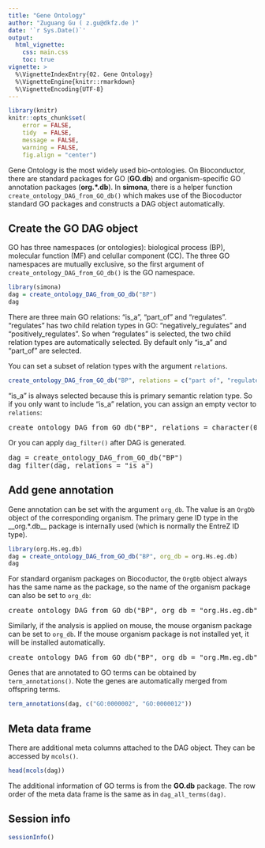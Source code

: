 ```yaml
---
title: "Gene Ontology"
author: "Zuguang Gu ( z.gu@dkfz.de )"
date: '`r Sys.Date()`'
output: 
  html_vignette:
    css: main.css
    toc: true
vignette: >
  %\VignetteIndexEntry{02. Gene Ontology}
  %\VignetteEngine{knitr::rmarkdown}
  %\VignetteEncoding{UTF-8}
---
```


```r
library(knitr)
knitr::opts_chunk$set(
    error = FALSE,
    tidy  = FALSE,
    message = FALSE,
    warning = FALSE,
    fig.align = "center")
```


Gene Ontology is the most widely used bio-ontologies. On Bioconductor, there
are standard packages for GO (**GO.db**) and organism-specific GO annotation packages
(**org.\*.db**). In **simona**, there is a helper function
`create_ontology_DAG_from_GO_db()` which makes use of the Biocoductor standard
GO packages and constructs a DAG object automatically.

## Create the GO DAG object

GO has three namespaces (or ontologies): biological process (BP), molecular
function (MF) and celullar component (CC). The three GO namespaces are
mutually exclusive, so the first argument of
`create_ontology_DAG_from_GO_db()` is the GO namespace.

```r
library(simona)
dag = create_ontology_DAG_from_GO_db("BP")
dag
```

There are three main GO relations: "is_a", "part_of" and "regulates".
"regulates" has two child relation types in GO: "negatively_regulates" and
"positively_regulates". So when "regulates" is selected, the two child
relation types are automatically selected. By default only "is_a" and "part_of" are selected.

You can set a subset of relation types with the argument `relations`.

```r
create_ontology_DAG_from_GO_db("BP", relations = c("part of", "regulates"))  # "part_of" is also OK
```

"is_a" is always selected because this is primary semantic relation type. So
if you only want to include "is_a" relation, you can assign an empty vector to
`relations`:

<pre class="r">
create_ontology_DAG_from_GO_db("BP", relations = character(0)) # or NULL, NA
</pre>

Or you can apply `dag_filter()` after DAG is generated.

<pre class="r">
dag = create_ontology_DAG_from_GO_db("BP")
dag_filter(dag, relations = "is_a")
</pre>

## Add gene annotation

Gene annotation can be set with the argument `org_db`. The value is an
`OrgDb` object of the corresponding organism. The primary gene ID type in the __org.*.db__
package is internally used (which is normally the EntreZ ID type).

```r
library(org.Hs.eg.db)
dag = create_ontology_DAG_from_GO_db("BP", org_db = org.Hs.eg.db)
dag
```

For standard organism packages on Biocoductor, the `OrgDb` object always has
the same name as the package, so the name of the organism package can also be
set to `org_db`:

<pre class="r">
create_ontology_DAG_from_GO_db("BP", org_db = "org.Hs.eg.db")
</pre>

Similarly, if the analysis is applied on mouse, the mouse organism package can
be set to `org_db`. If the mouse organism package is not installed yet, it
will be installed automatically.

<pre class="r">
create_ontology_DAG_from_GO_db("BP", org_db = "org.Mm.eg.db")
</pre>

Genes that are annotated to GO terms can be obtained by `term_annotations()`. Note
the genes are automatically merged from offspring terms.

```r
term_annotations(dag, c("GO:0000002", "GO:0000012"))
```

## Meta data frame

There are additional meta columns attached to the DAG object. They can be accessed by `mcols()`.

```r
head(mcols(dag))
```

The additional information of GO terms is from the **GO.db** package. The row
order of the meta data frame is the same as in `dag_all_terms(dag)`.


## Session info

```r
sessionInfo()
```



<script src="jquery.min.js"></script>
<script src="jquery.sticky.js"></script>
<script>
$(document).ready(function(){
    $("#TOC").sticky({
        topSpacing: 0,
        zIndex:1000    
    })
    $("#TOC").on("sticky-start", function() {

        $("<p style='font-size:1.2em; padding-left:4px;'><a id='TOC-click'>Table of Content</a></p>").insertBefore($("#TOC ul:first-child"));
        $("#TOC-click").hover(function() {
            $(this).css("color", "#0033dd").css("cursor", "pointer");
            $("#TOC").children().first().next().show();
            $("#TOC").hover(function() {
                $(this).children().first().next().show();
            }, function() {
                $(this).children().first().next().hide();
                $("body").off("hover", "#TOC");
            })
        }, function() {
            $(this).css("color", "#0033dd");
        })
        $("#TOC").children().first().next().hide();

    })
    $("#TOC").on("sticky-end", function() {
        $("#TOC").children().first().remove();
        $("#TOC").children().first().show();
    })
});
</script>


